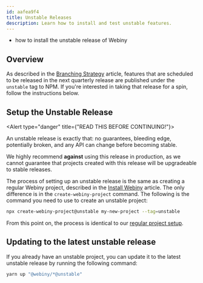 ```yaml
---
id: aafea9f4
title: Unstable Releases
description: Learn how to install and test unstable features.
---
```


<WhatYouWillLearn>

- how to install the unstable release of Webiny

</WhatYouWillLearn>

## Overview

As described in the [Branching Strategy](/docs/release-management/branching-strategy) article, features that are scheduled to be released in the next quarterly release are published under the `unstable` tag to NPM. If you're interested in taking that release for a spin, follow the instructions below.

## Setup the Unstable Release

<Alert type="danger" title={"READ THIS BEFORE CONTINUING!"}>

An unstable release is exactly that: no guarantees, bleeding edge, potentially broken, and
any API can change before becoming stable.

We highly recommend **against** using this release in
production, as we cannot guarantee that projects created with this release will be upgradeable to
stable releases.

</Alert>

The process of setting up an unstable release is the same as creating a regular Webiny project, described in the [Install Webiny](/docs/{version}/get-started/install-webiny) article. The only difference is in the `create-webiny-project` command. The following is the command you need to use to create an unstable project:

```bash
npx create-webiny-project@unstable my-new-project --tag=unstable
```

From this point on, the process is identical to our [regular project setup](/docs/{version}/get-started/install-webiny#pick-your-database).

## Updating to the latest unstable release

If you already have an unstable project, you can update it to the latest unstable release by running the following command:

```bash
yarn up "@webiny/*@unstable"
```
